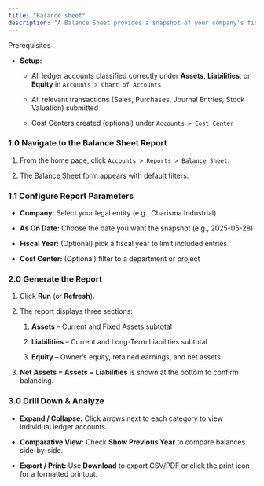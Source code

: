 ```yaml
---
title: "Balance sheet"
description: "A Balance Sheet provides a snapshot of your company’s financial position—showing Assets, Liabilities, and Equity at a specific point in time. In the CGIC App (built on ERPNext), you can generate a Balance Sheet with flexible date filters, company selection, and cost-center breakout."
---
```


<Info>
  Prerequisites

    

  - **Setup:**  

    - All ledger accounts classified correctly under **Assets**, **Liabilities**, or **Equity** in `Accounts > Chart of Accounts`  

    - All relevant transactions (Sales, Purchases, Journal Entries, Stock Valuation) submitted  

    - Cost Centers created (optional) under `Accounts > Cost Center ` 
</Info>

### 1.0 Navigate to the Balance Sheet Report  

1. From the home page, click `Accounts > Reports > Balance Sheet`.  

2. The Balance Sheet form appears with default filters.

### 1.1 Configure Report Parameters  

- **Company:** Select your legal entity (e.g., Charisma Industrial)  

- **As On Date:** Choose the date you want the snapshot (e.g., 2025-05-28)  

- **Fiscal Year:** (Optional) pick a fiscal year to limit included entries  

- **Cost Center:** (Optional) filter to a department or project  

### 2.0 Generate the Report  

1. Click **Run** (or **Refresh**).  

2. The report displays three sections:  

   1. **Assets** – Current and Fixed Assets subtotal  

   2. **Liabilities** – Current and Long-Term Liabilities subtotal  

   3. **Equity** – Owner’s equity, retained earnings, and net assets  

3. **Net Assets = Assets − Liabilities** is shown at the bottom to confirm balancing.

### 3.0 Drill Down & Analyze  

- **Expand / Collapse:** Click arrows next to each category to view individual ledger accounts.  

- **Comparative View:** Check **Show Previous Year** to compare balances side-by-side.  

- **Export / Print:** Use **Download** to export CSV/PDF or click the print icon for a formatted printout.